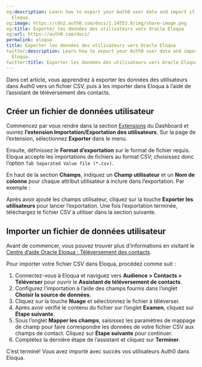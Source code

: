 ```yaml
---
og:description: Learn how to export your Auth0 user data and import it into Oracle
  Eloqua.
og:image: https://cdn2.auth0.com/docs/1.14553.0/img/share-image.png
og:title: Exporter les données des utilisateurs vers Oracle Eloqua
og:url: https://auth0.com/docs/
permalink: eloqua
title: Exporter les données des utilisateurs vers Oracle Eloqua
twitter:description: Learn how to export your Auth0 user data and import it into Oracle
  Eloqua.
twitter:title: Exporter les données des utilisateurs vers Oracle Eloqua
---
```


Dans cet article, vous apprendrez à exporter les données des utilisateurs dans Auth0 vers un fichier CSV, puis à les importer dans Eloqua à l’aide de l’assistant de téléversement des contacts.

## Créer un fichier de données utilisateur

Commencez par vous rendre dans la section [Extensions](%24%7Bmanage_url%7D/#/extensions) du Dashboard et ouvrez **l’extension Importation/Exportation des utilisateurs**. Sur la page de l’extension, sélectionnez **Exporter** dans le menu.

Ensuite, définissez le **Format d’exportation** sur le format de fichier requis. Eloqua accepte les importations de fichiers au format CSV; choisissez donc l’option `Tab Separated Value file (*.csv)`.

En haut de la section **Champs**, indiquez un **Champ utilisateur** et un **Nom de colonne** pour chaque attribut utilisateur à inclure dans l’exportation. Par exemple :



Après avoir ajouté les champs utilisateur, cliquez sur la touche **Exporter les utilisateurs** pour lancer l’exportation. Une fois l’exportation terminée, téléchargez le fichier CSV à utiliser dans la section suivante.

## Importer un fichier de données utilisateur

Avant de commencer, vous pouvez trouver plus d’informations en visitant le [Centre d’aide Oracle Eloqua :  Téléversement des contacts](https://docs.oracle.com/cloud/latest/marketingcs_gs/OMCAA/index.html#Help/Contacts/Tasks/UploadingContacts.htm).

Pour importer votre fichier CSV dans Eloqua, procédez comme suit :

1. Connectez-vous à Eloqua et naviguez vers **Audience > Contacts > Téléverser** pour ouvrir le **Assistant de téléversement de contacts**.
2. Configurez l’importation à l’aide des champs fournis dans l’onglet **Choisir la source de données**.
3. Cliquez sur la touche **Nuage** et sélectionnez le fichier à téléverser.
4. Après avoir vérifié le contenu du fichier sur l’onglet **Examen**, cliquez sur **Étape suivante**.
5. Sous l’onglet **Mapper les champs**, saisissez les paramètres de mappage de champ pour faire correspondre les données de votre fichier CSV aux champs de contact. Cliquez sur **Étape suivante** pour continuer.
6. Complétez la dernière étape de l’assistant et cliquez sur **Terminer**.

C’est terminé! Vous avez importé avec succès vos utilisateurs Auth0 dans Eloqua.